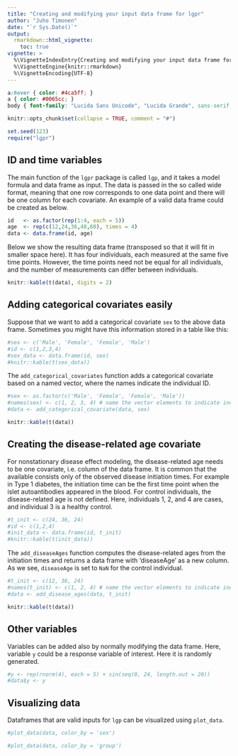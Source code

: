 ```yaml
---
title: "Creating and modifying your input data frame for lgpr"
author: "Juho Timonen"
date: "`r Sys.Date()`"
output: 
  rmarkdown::html_vignette:
    toc: true
vignette: >
  %\VignetteIndexEntry{Creating and modifying your input data frame for lgpr}
  %\VignetteEngine{knitr::rmarkdown}
  %\VignetteEncoding{UTF-8}
---
```


```css
a:hover { color: #4ca5ff; }
a { color: #0065cc; }
body { font-family: "Lucida Sans Unicode", "Lucida Grande", sans-serif; }
```

```r
knitr::opts_chunk$set(collapse = TRUE, comment = "#")
```

```r
set.seed(123)
require("lgpr")
```

## ID and time variables
The main function of the `lgpr` package is called `lgp`, and it takes a model formula and data frame as input. The data is passed in the so called wide format, meaning that one row corresponds to one data point and there will be one column for each covariate. An example of a valid data frame could be created as below. 

```r
id   <- as.factor(rep(1:4, each = 5))
age  <- rep(c(12,24,36,48,60), times = 4)
data <- data.frame(id, age)
```

Below we show the resulting data frame (transposed so that it will fit in smaller space here). It has four individuals, each measured at the same five time points. However, the time points need not be equal for all individuals, and the number of measurements can differ between individuals.

```r
knitr::kable(t(data), digits = 2)
```

## Adding categorical covariates easily
Suppose that we want to add a categorical covariate `sex` to the above data frame. Sometimes you might have this information stored in a table like this:

```r
#sex <- c('Male', 'Female', 'Female', 'Male')
#id <- c(1,2,3,4)
#sex_data <- data.frame(id, sex)
#knitr::kable(t(sex_data))
```

The `add_categorical_covariates` function adds a categorical covariate based on a named vector, where the names indicate the individual ID.
```r
#sex <- as.factor(c('Male', 'Female', 'Female', 'Male'))
#names(sex) <- c(1, 2, 3, 4) # name the vector elements to indicate individual IDs
#data <- add_categorical_covariate(data, sex)
```

```r
knitr::kable(t(data))
```

## Creating the disease-related age covariate
For nonstationary disease effect modeling, the disease-related age needs to be one covariate, i.e. column of the data frame. It is common that the available consists only of the observed disease initiation times. For example in Type 1 diabetes, the initiation time can be the first time point when the islet autoantibodies appeared in the blood. For control individuals, the disease-related age is not defined. Here, individuals 1, 2, and 4 are cases, and individual 3 is a healthy control.

```r
#t_init <- c(24, 36, 24)
#id <- c(1,2,4)
#init_data <- data.frame(id, t_init)
#knitr::kable(t(init_data))
```

The `add_diseaseAges` function computes the disease-related ages from the initiation times and returns a data frame with 'diseaseAge' as a new column. As we see, `diseaseAge` is set to `NaN` for the control individual.
```r
#t_init <- c(12, 36, 24)
#names(t_init) <- c(1, 2, 4) # name the vector elements to indicate individual IDs
#data <- add_disease_ages(data, t_init)
```

```r
knitr::kable(t(data))
```

## Other variables
Variables can be added also by normally modifying the data frame. Here, variable `y` could be a response variable of interest. Here it is randomly generated.

```r
#y <- rep(rnorm(4), each = 5) + sin(seq(0, 24, length.out = 20))
#data$y <- y
```

## Visualizing data
Dataframes that are valid inputs for `lgp` can be visualized using `plot_data`.
```r
#plot_data(data, color_by = 'sex')
```

```r
#plot_data(data, color_by = 'group')
```